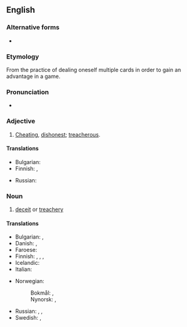 {{also|double dealing}}
==English==

===Alternative forms===
* {{alt|en|doubledealing}}

===Etymology===
From the practice of dealing oneself multiple cards in order to gain an advantage in a game.

===Pronunciation===
* {{IPA|en|/ˌdʌbəlˈdiːlɪŋ/}}

===Adjective===
{{en-adj|head=[[double]]-[[dealing]]|-}}

# {{lb|en|of a person}} [[cheat|Cheating]], [[dishonest]]; [[treacherous]].
#: {{ux|en|You low-down, no-good, '''double-dealing''' sidewinder!}}

====Translations====
{{trans-top|cheating, dishonest}}
* Bulgarian: {{t+|bg|двуличен}}
* Finnish: {{t+|fi|petollinen}}, {{t+|fi|kaksinaamainen}}
{{trans-mid}}
* Russian: {{t+|ru|двули́чный}}
{{trans-bottom}}

===Noun===
{{en-noun|head=[[double]]-[[dealing]]|~}}

# [[deceit]] or [[treachery]]

====Translations====
{{trans-top|deceit or treachery}}
* Bulgarian: {{t+|bg|двуличие}}, {{t+|bg|измама}}
* Danish: {{t|da|dobbeltspil|n}}, {{t|da|falskhed|c}}
* Faroese: {{t|fo|óreinheit}}
* Finnish: {{t+|fi|petos}}, {{t+|fi|huijaus}}, {{t+|fi|kaksinaamaisuus}}, {{t+|fi|kierous}}
* Icelandic: {{t|is|tvöfeldni|f}}
* Italian: {{t+|it|doppiezza|f}}
{{trans-mid}}
* Norwegian:
*: Bokmål: {{t|nb|dobbeltspill}}, {{t+|nb|falskhet}}
*: Nynorsk: {{t|nn|dobbeltspel}}, {{t|nn|hyklarskap}}
* Russian: {{t+|ru|двули́чность|f}}, {{t+|ru|двуру́шничество|n}}, {{t+|ru|двули́чие|n}}
* Swedish: {{t|sv|dubbelspel|n}}, {{t+|sv|falskhet|c}}
{{trans-bottom}}